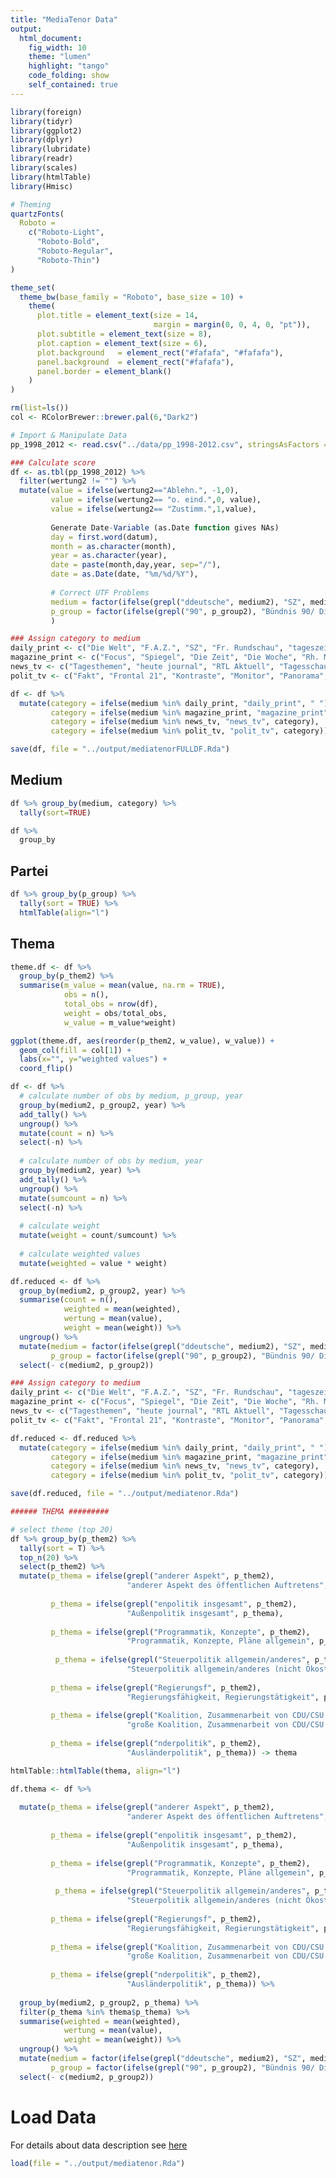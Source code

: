 ```yaml
---
title: "MediaTenor Data"
output: 
  html_document:
    fig_width: 10
    theme: "lumen"
    highlight: "tango"
    code_folding: show
    self_contained: true
---
```



```r
library(foreign)
library(tidyr)
library(ggplot2)
library(dplyr)
library(lubridate)
library(readr)
library(scales)
library(htmlTable)
library(Hmisc)

# Theming
quartzFonts(
  Roboto =
    c("Roboto-Light",
      "Roboto-Bold",
      "Roboto-Regular",
      "Roboto-Thin")
)

theme_set(
  theme_bw(base_family = "Roboto", base_size = 10) +
    theme(
      plot.title = element_text(size = 14,
                                margin = margin(0, 0, 4, 0, "pt")),
      plot.subtitle = element_text(size = 8),
      plot.caption = element_text(size = 6),
      plot.background   = element_rect("#fafafa", "#fafafa"),
      panel.background  = element_rect("#fafafa"),
      panel.border = element_blank()
    )
)

rm(list=ls())
col <- RColorBrewer::brewer.pal(6,"Dark2")
```

```r
# Import & Manipulate Data
pp_1998_2012 <- read.csv("../data/pp_1998-2012.csv", stringsAsFactors = F)
```

```r
### Calculate score
df <- as.tbl(pp_1998_2012) %>%
  filter(wertung2 != "") %>%
  mutate(value = ifelse(wertung2=="Ablehn.", -1,0),
         value = ifelse(wertung2== "o. eind.",0, value),
         value = ifelse(wertung2== "Zustimm.",1,value),
         
         Generate Date-Variable (as.Date function gives NAs)
         day = first.word(datum),
         month = as.character(month),
         year = as.character(year),
         date = paste(month,day,year, sep="/"),
         date = as.Date(date, "%m/%d/%Y"),
         
         # Correct UTF Problems
         medium = factor(ifelse(grepl("ddeutsche", medium2), "SZ", medium2)),
         p_group = factor(ifelse(grepl("90", p_group2), "Bündnis 90/ Die Grüne", p_group2))
         )

### Assign category to medium
daily_print <- c("Die Welt", "F.A.Z.", "SZ", "Fr. Rundschau", "tageszeitung", "Bild", "Berliner")
magazine_print <- c("Focus", "Spiegel", "Die Zeit", "Die Woche", "Rh. Merkur", "Stern", "F.A.S.", "WamS", "BamS", "Super Illu")
news_tv <- c("Tagesthemen", "heute journal", "RTL Aktuell", "Tagesschau", "heute", "ProSieben", "Sat.1 News")
polit_tv <- c("Fakt", "Frontal 21", "Kontraste", "Monitor", "Panorama", "Plusminus", "Report (BR)", "Report (SWR)", "WISO", "Bericht aus Berlin", "Berlin direkt")

df <- df %>%
  mutate(category = ifelse(medium %in% daily_print, "daily_print", " "),
         category = ifelse(medium %in% magazine_print, "magazine_print", category),
         category = ifelse(medium %in% news_tv, "news_tv", category),
         category = ifelse(medium %in% polit_tv, "polit_tv", category))

save(df, file = "../output/mediatenorFULLDF.Rda")
```

## Medium
```r
df %>% group_by(medium, category) %>%
  tally(sort=TRUE) 
```

```r
df %>%
  group_by
```

## Partei
```r
df %>% group_by(p_group) %>%
  tally(sort = TRUE) %>%
  htmlTable(align="l")
```

## Thema
```r
theme.df <- df %>%
  group_by(p_them2) %>%
  summarise(m_value = mean(value, na.rm = TRUE),
            obs = n(),
            total_obs = nrow(df),
            weight = obs/total_obs,
            w_value = m_value*weight)
```

```r
ggplot(theme.df, aes(reorder(p_them2, w_value), w_value)) +
  geom_col(fill = col[1]) +
  labs(x="", y="weighted values") +
  coord_flip() 
```


```r
df <- df %>%
  # calculate number of obs by medium, p_group, year
  group_by(medium2, p_group2, year) %>%
  add_tally() %>%
  ungroup() %>%
  mutate(count = n) %>%
  select(-n) %>%
  
  # calculate number of obs by medium, year
  group_by(medium2, year) %>%
  add_tally() %>%
  ungroup() %>%
  mutate(sumcount = n) %>%
  select(-n) %>%
  
  # calculate weight
  mutate(weight = count/sumcount) %>%
  
  # calculate weighted values
  mutate(weighted = value * weight)
```

```r
df.reduced <- df %>% 
  group_by(medium2, p_group2, year) %>%
  summarise(count = n(),
            weighted = mean(weighted),
            wertung = mean(value),
            weight = mean(weight)) %>%
  ungroup() %>%
  mutate(medium = factor(ifelse(grepl("ddeutsche", medium2), "SZ", medium2)),
         p_group = factor(ifelse(grepl("90", p_group2), "Bündnis 90/ Die Grüne", p_group2))) %>%
  select(- c(medium2, p_group2))
```

```r
### Assign category to medium
daily_print <- c("Die Welt", "F.A.Z.", "SZ", "Fr. Rundschau", "tageszeitung", "Bild", "Berliner")
magazine_print <- c("Focus", "Spiegel", "Die Zeit", "Die Woche", "Rh. Merkur", "Stern", "F.A.S.", "WamS", "BamS", "Super Illu")
news_tv <- c("Tagesthemen", "heute journal", "RTL Aktuell", "Tagesschau", "heute", "ProSieben")
polit_tv <- c("Fakt", "Frontal 21", "Kontraste", "Monitor", "Panorama", "Plusminus", "Report (BR)", "Report (SWR)", "WISO", "Bericht aus Berlin", "Berlin direkt")

df.reduced <- df.reduced %>%
  mutate(category = ifelse(medium %in% daily_print, "daily_print", " "),
         category = ifelse(medium %in% magazine_print, "magazine_print", category),
         category = ifelse(medium %in% news_tv, "news_tv", category),
         category = ifelse(medium %in% polit_tv, "polit_tv", category))

save(df.reduced, file = "../output/mediatenor.Rda")
```

```r
###### THEMA #########

# select theme (top 20)
df %>% group_by(p_them2) %>%
  tally(sort = T) %>%
  top_n(20) %>%
  select(p_them2) %>%
  mutate(p_thema = ifelse(grepl("anderer Aspekt", p_them2), 
                          "anderer Aspekt des öffentlichen Auftretens", p_them2),
         
         p_thema = ifelse(grepl("enpolitik insgesamt", p_them2), 
                          "Außenpolitik insgesamt", p_thema),
         
         p_thema = ifelse(grepl("Programmatik, Konzepte", p_them2), 
                          "Programmatik, Konzepte, Pläne allgemein", p_thema),
         
          p_thema = ifelse(grepl("Steuerpolitik allgemein/anderes", p_them2), 
                          "Steuerpolitik allgemein/anderes (nicht Ökosteuer, nicht Soli", p_thema),
         
         p_thema = ifelse(grepl("Regierungsf", p_them2), 
                          "Regierungsfähigkeit, Regierungstätigkeit", p_thema),
         
         p_thema = ifelse(grepl("Koalition, Zusammenarbeit von CDU/CSU und SPD", p_them2), 
                          "große Koalition, Zusammenarbeit von CDU/CSU und SPD", p_thema),
         
         p_thema = ifelse(grepl("nderpolitik", p_them2), 
                          "Ausländerpolitik", p_thema)) -> thema

htmlTable::htmlTable(thema, align="l")
```

```r
df.thema <- df %>% 
  
  mutate(p_thema = ifelse(grepl("anderer Aspekt", p_them2), 
                          "anderer Aspekt des öffentlichen Auftretens", p_them2),
         
         p_thema = ifelse(grepl("enpolitik insgesamt", p_them2), 
                          "Außenpolitik insgesamt", p_thema),
         
         p_thema = ifelse(grepl("Programmatik, Konzepte", p_them2), 
                          "Programmatik, Konzepte, Pläne allgemein", p_thema),
         
          p_thema = ifelse(grepl("Steuerpolitik allgemein/anderes", p_them2), 
                          "Steuerpolitik allgemein/anderes (nicht Ökosteuer, nicht Soli", p_thema),
         
         p_thema = ifelse(grepl("Regierungsf", p_them2), 
                          "Regierungsfähigkeit, Regierungstätigkeit", p_thema),
         
         p_thema = ifelse(grepl("Koalition, Zusammenarbeit von CDU/CSU und SPD", p_them2), 
                          "große Koalition, Zusammenarbeit von CDU/CSU und SPD", p_thema),
         
         p_thema = ifelse(grepl("nderpolitik", p_them2), 
                          "Ausländerpolitik", p_thema)) %>%
  
  group_by(medium2, p_group2, p_thema) %>%
  filter(p_thema %in% thema$p_thema) %>%
  summarise(weighted = mean(weighted),
            wertung = mean(value),
            weight = mean(weight)) %>%
  ungroup() %>%
  mutate(medium = factor(ifelse(grepl("ddeutsche", medium2), "SZ", medium2)),
         p_group = factor(ifelse(grepl("90", p_group2), "Bündnis 90/ Die Grüne", p_group2))) %>%
  select(- c(medium2, p_group2))
```

# Load Data

For details about data description see [here](https://github.com/franziloew/mediabias/blob/master/docs/mediatenor.Rmd)

```r
load(file = "../output/mediatenor.Rda")
```
